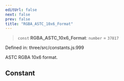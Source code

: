```yaml
---
editUrl: false
next: false
prev: false
title: "RGBA_ASTC_10x6_Format"
---
```


> `const` **RGBA\_ASTC\_10x6\_Format**: `number` = `37817`

Defined in: three/src/constants.js:999

ASTC RGBA 10x6 format.

## Constant
